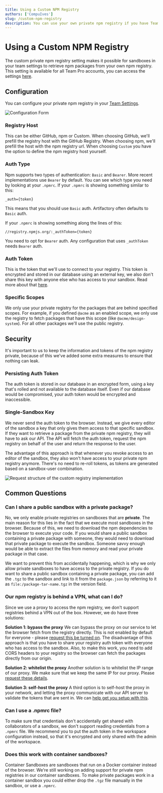 ```yaml
---
title: Using a Custom NPM Registry
authors: ['CompuIves']
slug: /custom-npm-registry
description: You can use your own private npm registry if you have Team Pro.
---
```



# Using a Custom NPM Registry

The custom private npm registry setting makes it possible for sandboxes in your
team settings to retrieve npm packages from your own npm registry. This setting
is available for all Team Pro accounts, you can access the settings
[here](https://codesandbox.io/dashboard/settings/npm-registry).

## Configuration

You can configure your private npm registry in your
[Team Settings](https://codesandbox.io/dashboard/settings/npm-registry).

![Configuration Form](../images/custom-npm-registry.jpg)

### Registry Host

This can be either GitHub, npm or Custom. When choosing GitHub, we'll prefill
the registry host with the GitHub Registry. When choosing npm, we'll prefill the
host with the npm registry url. When choosing `Custom` you have the option to
define the npm registry host yourself.

### Auth Type

Npm supports two types of authentication: `Basic` and `Bearer`. More recent
implementations use `Bearer` by default. You can see which type you need by
looking at your `.npmrc`. If your `.npmrc` is showing something similar to this:

```
_auth={token}
```

This means that you should use `Basic` auth. Artifactory often defaults to
`Basic` auth.

If your `.npmrc` is showing something along the lines of this:

```
//registry.npmjs.org/:_authToken={token}
```

You need to opt for `Bearer` auth. Any configuration that uses `_authToken`
needs `Bearer` auth.

### Auth Token

This is the token that we'll use to connect to your registry. This token is
encrypted and stored in our database using an external key, we also don't share
this key with anyone else who has access to your sandbox. Read more about that
[here](#security).

### Specific Scopes

We only use your private registry for the packages that are behind specified
scopes. For example, if you defined `@acme` as an enabled scope, we only use the
registry to fetch packages that have this scope (like `@acme/design-system`).
For all other packages we'll use the public registry.

## Security

It's important to us to keep the information and tokens of the npm registry
private, because of this we've added some extra measures to ensure that nothing
can leak.

### Persisting Auth Token

The auth token is stored in our database in an encrypted form, using a key
that's rolled and not available to the database itself. Even if our database
would be compromised, your auth token would be encrypted and inaccessible.

### Single-Sandbox Key

We never send the auth token to the browser. Instead, we give every editor of
the sandbox a key that only gives them access to that specific sandbox. If they
want to retrieve a package from the private npm registry, they will have to ask
our API. The API will fetch the auth token, request the npm registry on behalf
of the user and return the response to the user.

The advantage of this approach is that whenever you revoke access to an editor
of the sandbox, they also won't have access to your private npm registry
anymore. There's no need to re-roll tokens, as tokens are generated based on a
sandbox-user combination.

![Request structure of the custom registry implementation](../images/custom-registry-infra.jpg)

## Common Questions

### Can I share a public sandbox with a private package?

No, we only enable private registries on sandboxes that are **private**. The
main reason for this lies in the fact that we execute most sandboxes in the
browser. Because of this, we need to download the npm dependencies to the
browser to execute your code. If you would share a public sandbox containing a
private package with someone, they would need to download that private package
to execute the sandbox. Someone savvy enough would be able to extract the files
from memory and read your private package in that case.

We want to prevent this from accidentally happening, which is why we only allow
private sandboxes to have access to the private registry. If you do want to
share a public sandbox containing a private package, you can add the `.tgz` to
the sandbox and link to it from the `package.json` by referring to it as
`file:/package-tar-name.tgz` in the version field.

### Our npm registry is behind a VPN, what can I do?

Since we use a proxy to access the npm registry, we don't support registries
behind a VPN out of the box. However, we do have three solutions:

**Solution 1: bypass the proxy** We can bypass the proxy on our service to let
the browser fetch from the registry directly. This is not enabled by default for
everyone - please [request this be turned on](mailto:support@codesandbox.io).
The disadvantage of this approach is that you have to share your registry auth
token with everyone who has access to the sandbox. Also, to make this work, you
need to add CORS headers to your registry so the browser can fetch the packages
directly from our origin.

**Solution 2: whitelist the proxy** Another solution is to whitelist the IP
range of our proxy. We make sure that we keep the same IP for our proxy. Please
[request these details](mailto:support@codesandbox.io).

**Solution 3: self-host the proxy** A third option is to self-host the proxy in
your network, and letting the proxy communicate with our API server to validate
the tokens that are sent in. We can
[help get you setup with this](mailto:support@codesandbox.io).

### Can I use a .npmrc file?

To make sure that credentials don't accidentally get shared with collaborators
of a sandbox, we don't support reading credentials from a `.npmrc` file. We
recommend you to put the auth token in the workspace configuration instead, so
that it's encrypted and only shared with the admin of the workspace.

### Does this work with container sandboxes?

Container Sandboxes are sandboxes that run on a Docker container instead of the
browser. We're still working on adding support for private npm registries in our
container sandboxes. To make private packages work in a container sandbox you
could either drop the `.tgz` file manually in the sandbox, or use a `.npmrc`.